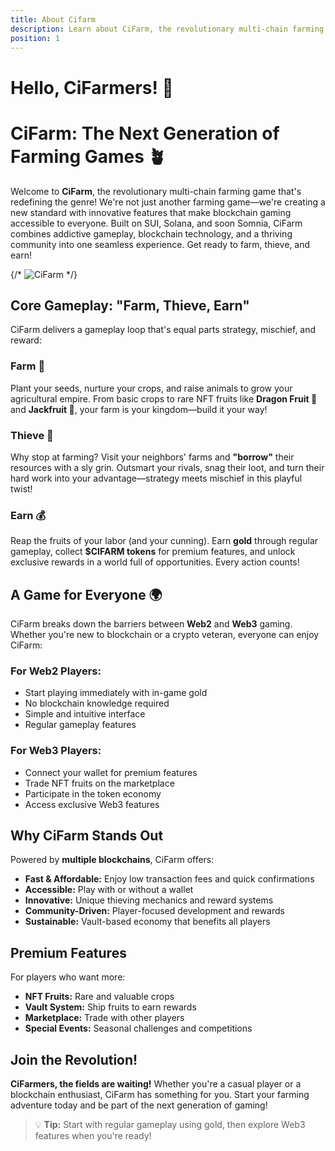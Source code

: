 ```yaml
---
title: About Cifarm
description: Learn about CiFarm, the revolutionary multi-chain farming game
position: 1
---
```


# Hello, CiFarmers! 🥕

# CiFarm: The Next Generation of Farming Games 🪴

Welcome to **CiFarm**, the revolutionary multi-chain farming game that's redefining the genre! We're not just another farming game—we're creating a new standard with innovative features that make blockchain gaming accessible to everyone. Built on SUI, Solana, and soon Somnia, CiFarm combines addictive gameplay, blockchain technology, and a thriving community into one seamless experience. Get ready to farm, thieve, and earn!

{/* ![CiFarm](/img/farm.png) */}

## Core Gameplay: "Farm, Thieve, Earn"

CiFarm delivers a gameplay loop that's equal parts strategy, mischief, and reward:

### **Farm 🌱**  
Plant your seeds, nurture your crops, and raise animals to grow your agricultural empire. From basic crops to rare NFT fruits like **Dragon Fruit 🐉** and **Jackfruit 🥭**, your farm is your kingdom—build it your way!

### **Thieve 🪬**  
Why stop at farming? Visit your neighbors' farms and **"borrow"** their resources with a sly grin. Outsmart your rivals, snag their loot, and turn their hard work into your advantage—strategy meets mischief in this playful twist!

### **Earn 💰**  
Reap the fruits of your labor (and your cunning). Earn **gold** through regular gameplay, collect **$CIFARM tokens** for premium features, and unlock exclusive rewards in a world full of opportunities. Every action counts!

## A Game for Everyone 🌍

CiFarm breaks down the barriers between **Web2** and **Web3** gaming. Whether you're new to blockchain or a crypto veteran, everyone can enjoy CiFarm:

### **For Web2 Players:**
- Start playing immediately with in-game gold
- No blockchain knowledge required
- Simple and intuitive interface
- Regular gameplay features

### **For Web3 Players:**
- Connect your wallet for premium features
- Trade NFT fruits on the marketplace
- Participate in the token economy
- Access exclusive Web3 features

## Why CiFarm Stands Out

Powered by **multiple blockchains**, CiFarm offers:

- **Fast & Affordable:** Enjoy low transaction fees and quick confirmations
- **Accessible:** Play with or without a wallet
- **Innovative:** Unique thieving mechanics and reward systems
- **Community-Driven:** Player-focused development and rewards
- **Sustainable:** Vault-based economy that benefits all players

## Premium Features

For players who want more:

- **NFT Fruits:** Rare and valuable crops
- **Vault System:** Ship fruits to earn rewards
- **Marketplace:** Trade with other players
- **Special Events:** Seasonal challenges and competitions

## Join the Revolution!

**CiFarmers, the fields are waiting!** Whether you're a casual player or a blockchain enthusiast, CiFarm has something for you. Start your farming adventure today and be part of the next generation of gaming!

> 💡 **Tip:** Start with regular gameplay using gold, then explore Web3 features when you're ready!
